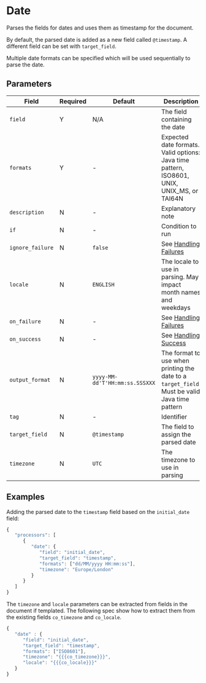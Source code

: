 
# Date

<Synopsis>
Parses the fields for dates and uses them as timestamp for the document.
</Synopsis>

By default, the parsed date is added as a new field called `@timestamp`. A different field can be set with `target_field`.

Multiple date formats can be specified which will be used sequentially to parse the date.

## Parameters

|Field|Required|Default|Description|
|---|---|---|---|
|`field`|Y|N/A|The field containing the date|
|`formats`|Y|-|Expected date formats. Valid options: Java time pattern, ISO8601, UNIX, UNIX_MS, or TAI64N|
|`description`|N|-|Explanatory note|
|`if`|N|-|Condition to run|
|`ignore_failure`|N|`false`|See [Handling Failures](../handling-failures.mdx)|
|`locale`|N|`ENGLISH`|The locale to use in parsing. May impact month names and weekdays|
|`on_failure`|N|-|See [Handling Failures](../handling-failures.mdx)|
|`on_success`|N|-|See [Handling Success](../handling-success.mdx)|
|`output_format`|N|`yyyy-MM-dd'T'HH:mm:ss.SSSXXX`|The format to use when printing the date to a `target_field`. Must be valid Java time pattern|
|`tag`|N|-|Identifier|
|`target_field`|N|`@timestamp`|The field to assign the parsed date|
|`timezone`|N|`UTC`|The timezone to use in parsing|

## Examples

Adding the parsed date to the `timestamp` field based on the `initial_date` field:

```js
{
   "processors": [
      {
         "date": {
            "field": "initial_date",
            "target_field": "timestamp",
            "formats": ["dd/MM/yyyy HH:mm:ss"],
            "timezone": "Europe/London"
         }
      }
   ]
}
```

The `timezone` and `locale` parameters can be extracted from fields in the document if templated. The following spec show how to extract them from the existing fields `co_timezone` and `co_locale`.

```js
{
   "date" : {
      "field": "initial_date",
      "target_field": "timestamp",
      "formats": ["ISO8601"],
      "timezone": "{{{co_timezone}}}",
      "locale": "{{{co_locale}}}"
   }
}
```
